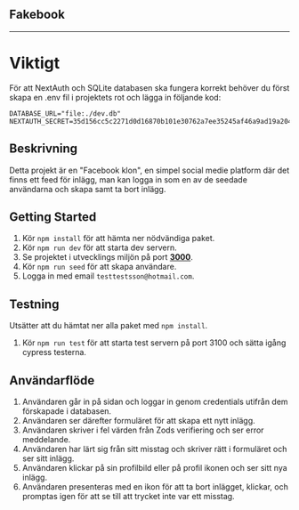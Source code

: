 ## Fakebook
---

# **Viktigt**

För att NextAuth och SQLite databasen ska fungera korrekt behöver du först skapa en .env fil i projektets rot och lägga in följande kod:

```
DATABASE_URL="file:./dev.db"
NEXTAUTH_SECRET=35d156cc5c2271d0d16870b101e30762a7ee35245af46a9ad19a20438ca30110
```


## Beskrivning

Detta projekt är en "Facebook klon", en simpel social medie platform där det finns ett feed för inlägg, man kan logga in som en av de seedade användarna och skapa samt ta bort inlägg. 

## Getting Started
1. Kör ``npm install`` för att hämta ner nödvändiga paket.
2. Kör ``npm run dev`` för att starta dev servern.
3. Se projektet i utvecklings miljön på port **[3000](http://localhost:3000/)**.
4. Kör ``npm run seed`` för att skapa användare.
5. Logga in med email ``testtestsson@hotmail.com``.

## Testning
Utsätter att du hämtat ner alla paket med ``npm install``.

1. Kör ``npm run test`` för att starta test servern på port 3100 och sätta igång cypress testerna.



## Användarflöde
1. Användaren går in på sidan och loggar in genom credentials utifrån dem förskapade i databasen.
2. Användaren ser därefter formuläret för att skapa ett nytt inlägg.
3. Användaren skriver i fel värden från Zods verifiering och ser error meddelande.
4. Användaren har lärt sig från sitt misstag och skriver rätt i formuläret och ser sitt inlägg.
5. Användaren klickar på sin profilbild eller på profil ikonen och ser sitt nya inlägg.
6. Användaren presenteras med en ikon för att ta bort inlägget, klickar, och promptas igen för att se till att trycket inte var ett misstag.




